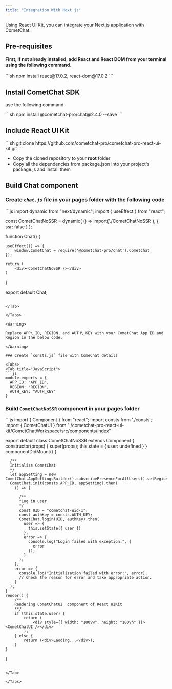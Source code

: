 ```yaml
---
title: "Integration With Next.js"
---
```


Using React UI Kit, you can integrate your Next.js application with CometChat.

## Pre-requisites

#### First, if not already installed, add React and React DOM from your terminal using the following command.

<Tabs>
<Tab title="CLI">
```sh
npm install react@17.0.2, react-dom@17.0.2
```

</Tab>

</Tabs>

## Install CometChat SDK

use the following command

<Tabs>
<Tab title="CLI">
```sh
npm install @cometchat-pro/chat@2.4.0 --save
```

</Tab>

</Tabs>

## Include React UI Kit

<Tabs>
<Tab title="CLI">
```sh
git clone https://github.com/cometchat-pro/cometchat-pro-react-ui-kit.git
```

</Tab>

</Tabs>

* Copy the cloned repository to your **root** folder
* Copy all the dependencies from package.json into your project's package.js and install them

## Build Chat component

### Create *`chat.js`* file in your **pages** folder with the following code

<Tabs>
<Tab title="JavaScript">
```js
import dynamic from "next/dynamic";
import { useEffect } from "react";

const CometChatNoSSR = dynamic(
    () => import('./CometChatNoSSR'),
    { ssr: false }
);

function Chat() {

    useEffect(() => {
        window.CometChat = require('@cometchat-pro/chat').CometChat
    });

    return (
        <div><CometChatNoSSR /></div>
    )
}

export default Chat;
```

</Tab>

</Tabs>

<Warning>

Replace APP\_ID, REGION, and AUTH\_KEY with your CometChat App ID and Region in the below code.

</Warning>

### Create `consts.js` file with ComeChat details

<Tabs>
<Tab title="JavaScript">
```js
module.exports = {
  APP_ID: "APP_ID",
  REGION: "REGION",
  AUTH_KEY: "AUTH_KEY"
}
```

</Tab>

</Tabs>

### Build `CometChatNoSSR` component in your **pages** folder

<Tabs>
<Tab title="JavaScript">
```js
import { Component } from "react";
import consts from './consts';
import { CometChatUI } from "./cometchat-pro-react-ui-kit/CometChatWorkspace/src/components/index"

export default class CometChatNoSSR extends Component {
    constructor(props) {
        super(props);
        this.state = {
            user: undefined
        }
    }
    componentDidMount() {
      
      /**
      Initialize CometChat
      */
      let appSetting = new 	      CometChat.AppSettingsBuilder().subscribePresenceForAllUsers().setRegion(consts.REGION).build();
      CometChat.init(consts.APP_ID, appSetting).then(
        () => {
          
          /**
          *Log in user
          */
          const UID = "cometchat-uid-1";
          const authKey = consts.AUTH_KEY;
          CometChat.login(UID, authKey).then(
            user => {
              this.setState({ user })
            },
            error => {
              console.log("Login failed with exception:", {
                error
              });
            }
          );
        },
        error => {
          console.log("Initialization failed with error:", error);
          // Check the reason for error and take appropriate action.
        }
      );
    }
    render() {
        /**
        Rendering CometChatUI  component of React UIKit
        **/
        if (this.state.user) {
            return (
                <div style={{ width: "100vw", height: "100vh" }}><CometChatUI /></div>
            );
        } else {
            return (<div>Laoding...</div>);
        }
    }
}
```

</Tab>

</Tabs>
